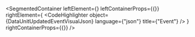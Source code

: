 
<SegmentedContainer
  leftElement={<DataUnitUpdatedEventDesc />}
  leftContainerProps={{}}
  rightElement={
    <CodeHighlighter
      object={DataUnitUpdatedEventVisualJson}
      language={"json"}
      title={"Event"}
    />
  }
  rightContainerProps={{}}
/>
